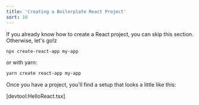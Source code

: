 ```yaml
---
title: 'Creating a Boilerplate React Project'
sort: 10
---
```


If you already know how to create a React project, you can skip this section.
Otherwise, let's go!z

```bash
npx create-react-app my-app
```

or with yarn:

```bash
yarn create react-app my-app
```

Once you have a project, you'll find a setup that looks a little like this:

[devtool:HelloReact.tsx]
